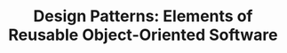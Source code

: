 ---
title: "Design Patterns: Elements of Reusable Object-Oriented
                        Software"
publishDate: 2010-03-02 00:00:00
cover: https://m.media-amazon.com/images/I/51eSAiAoLuL._SX258_BO1,204,203,200_.jpg
url: https://www.amazon.com/Design-Patterns-Elements-Reusable-Object-Oriented/dp/0201633612
type: book
description: "Feugiat odio senectus aliquam varius Dolor platea primis Purus cras nonummy a cum consequat leo cubilia, aliquam maecenas est pede eros nostra feugiat."
---